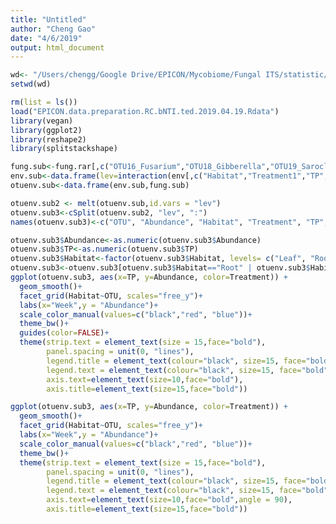 ```yaml
---
title: "Untitled"
author: "Cheng Gao"
date: "4/6/2019"
output: html_document
---
```


```r
wd<- "/Users/chengg/Google Drive/EPICON/Mycobiome/Fungal ITS/statistic/Total.fungi"
setwd(wd)

rm(list = ls())
load("EPICON.data.preparation.RC.bNTI.ted.2019.04.19.Rdata")
library(vegan)
library(ggplot2)
library(reshape2)
library(splitstackshape)

fung.sub<-fung.rar[,c("OTU16_Fusarium","OTU18_Gibberella","OTU19_Sarocladium","OTU32_Fusarium")]
env.sub<-data.frame(lev=interaction(env[,c("Habitat","Treatment1","TP", "Cultivar")],sep = ":"))
otuenv.sub<-data.frame(env.sub,fung.sub)

otuenv.sub2 <- melt(otuenv.sub,id.vars = "lev")
otuenv.sub3<-cSplit(otuenv.sub2, "lev", ":")
names(otuenv.sub3)<-c("OTU", "Abundance", "Habitat", "Treatment", "TP", "Cultivar")

otuenv.sub3$Abundance<-as.numeric(otuenv.sub3$Abundance)
otuenv.sub3$TP<-as.numeric(otuenv.sub3$TP)
otuenv.sub3$Habitat<-factor(otuenv.sub3$Habitat, levels= c("Leaf", "Root", "Rhizosphere", "Soil"))
otuenv.sub3<-otuenv.sub3[otuenv.sub3$Habitat=="Root" | otuenv.sub3$Habitat=="Rhizosphere",]
ggplot(otuenv.sub3, aes(x=TP, y=Abundance, color=Treatment)) +
  geom_smooth()+
  facet_grid(Habitat~OTU, scales="free_y")+
  labs(x="Week",y = "Abundance")+
  scale_color_manual(values=c("black","red", "blue"))+
  theme_bw()+
  guides(color=FALSE)+
  theme(strip.text = element_text(size = 15,face="bold"),
        panel.spacing = unit(0, "lines"),
        legend.title = element_text(colour="black", size=15, face="bold"),
        legend.text = element_text(colour="black", size=15, face="bold"),
        axis.text=element_text(size=10,face="bold"),
        axis.title=element_text(size=15,face="bold"))

ggplot(otuenv.sub3, aes(x=TP, y=Abundance, color=Treatment)) +
  geom_smooth()+
  facet_grid(Habitat~OTU, scales="free_y")+
  labs(x="Week",y = "Abundance")+
  scale_color_manual(values=c("black","red", "blue"))+
  theme_bw()+
  theme(strip.text = element_text(size = 15,face="bold"),
        panel.spacing = unit(0, "lines"),
        legend.title = element_text(colour="black", size=15, face="bold"),
        legend.text = element_text(colour="black", size=15, face="bold"),
        axis.text=element_text(size=10,face="bold",angle = 90),
        axis.title=element_text(size=15,face="bold"))
```

